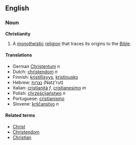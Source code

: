 ==English==

===Noun===
'''Christianity'''

# A [[monotheistic]] [[religion]] that traces its origins to the [[Bible]].
====Translations====
*German [[Christentum]] ''n''
*Dutch: [[christendom]] ''n''
*Finnish: [[kristillisyys]], [[kristinusko]]
*Hebrew: [[נצרות]] (Natz'rut)
*Italian: [[cristianità]] ''f'', [[cristianesimo]] ''m''
*Polish: [[chrześcijaństwo]] ''n''
*Portuguese: [[cristianismo]]
*Slovene: [[krščanstvo]] ''n''

====Related terms====
*[[Christ]]
*[[Christendom]]
*[[Christian]]